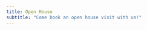 ```yaml
---
title: Open House
subtitle: "Come book an open house visit with us!"
---
```


<!-- Google Calendar Appointment Scheduling begin -->
<link href="https://calendar.google.com/calendar/scheduling-button-script.css" rel="stylesheet">
<script src="https://calendar.google.com/calendar/scheduling-button-script.js" async></script>
<script>
(function() {
  var target = document.currentScript;
  window.addEventListener('load', function() {
    calendar.schedulingButton.load({
      url: 'https://calendar.google.com/calendar/appointments/schedules/AcZssZ2vbDuVvqkk8RNzb3lBfamr4elHwxT8ByoTU6rSUpvuSVng3rQi-2njUuFcbmDbrSNUHfGxM6oP?gv=true',
      color: '#039BE5',
      label: 'Book an appointment',
      target,
    });
  });
})();
</script>
<!-- end Google Calendar Appointment Scheduling -->
